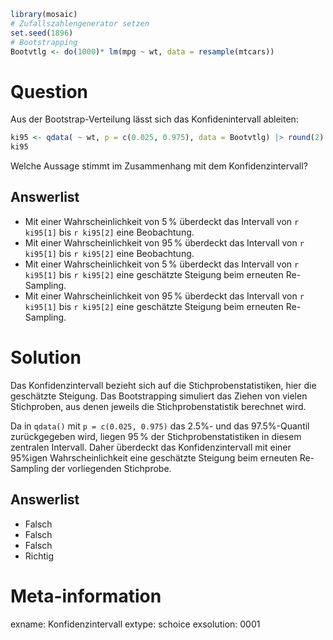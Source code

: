 ```r
library(mosaic)
# Zufallszahlengenerator setzen
set.seed(1896)
# Bootstrapping
Bootvtlg <- do(1000)* lm(mpg ~ wt, data = resample(mtcars))
```

Question
========

Aus der Bootstrap-Verteilung lässt sich das Konfidenintervall ableiten:

```r
ki95 <- qdata( ~ wt, p = c(0.025, 0.975), data = Bootvtlg) |> round(2)
ki95
```

Welche Aussage stimmt im Zusammenhang mit dem Konfidenzintervall?

Answerlist
----------
* Mit einer Wahrscheinlichkeit von 5$\,$% überdeckt das Intervall von `r ki95[1]` bis `r ki95[2]` eine Beobachtung.
* Mit einer Wahrscheinlichkeit von 95$\,$% überdeckt das Intervall von `r ki95[1]` bis `r ki95[2]` eine Beobachtung.
* Mit einer Wahrscheinlichkeit von 5$\,$% überdeckt das Intervall von `r ki95[1]` bis `r ki95[2]` eine geschätzte Steigung beim erneuten Re-Sampling.
* Mit einer Wahrscheinlichkeit von 95$\,$% überdeckt das Intervall von `r ki95[1]` bis `r ki95[2]` eine geschätzte Steigung beim erneuten Re-Sampling.

Solution
========

Das Konfidenzintervall bezieht sich auf die Stichprobenstatistiken, hier die geschätzte Steigung.
Das Bootstrapping simuliert das Ziehen von vielen Stichproben, aus denen jeweils die Stichprobenstatistik berechnet wird.

Da in `qdata()` mit `p = c(0.025, 0.975)` das 2.5%- und das 97.5%-Quantil zurückgegeben wird, liegen 95$\,$% der Stichprobenstatistiken in diesem zentralen Intervall.
Daher überdeckt das Konfidenzintervall mit einer 95%igen Wahrscheinlichkeit eine geschätzte Steigung beim erneuten Re-Sampling der vorliegenden Stichprobe.

Answerlist
----------
* Falsch
* Falsch
* Falsch
* Richtig


Meta-information
================
exname: Konfidenzintervall
extype: schoice
exsolution: 0001